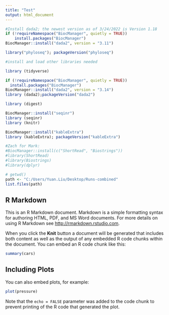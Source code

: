 ```yaml
---
title: "Test"
output: html_document
---
```


```r
#Install dada2; the newest version as of 3/24/2022 is Version 1.18
if (!requireNamespace("BiocManager", quietly = TRUE))
    install.packages("BiocManager")
BiocManager::install("dada2", version = "3.11")

library("phyloseq"); packageVersion("phyloseq")

#install and load other libraries needed

library (tidyverse)

if (!requireNamespace("BiocManager", quietly = TRUE))
  install.packages("BiocManager")
BiocManager::install("dada2", version = "3.14")
library (dada2);packageVersion("dada2")

library (digest)

BiocManager::install("seqinr")
library (seqinr)
library (knitr)

BiocManager::install("kableExtra")
library (kableExtra); packageVersion("kableExtra")

#Zach for Mark:
#BiocManager::install(c("ShortRead", "Biostrings"))
#library(ShortRead)
#library(Biostrings)
#library(dplyr)

# getwd()
path <- "C:/Users/Yuan.Liu/Desktop/Runs-combined"
list.files(path)
```

## R Markdown

This is an R Markdown document. Markdown is a simple formatting syntax for authoring HTML, PDF, and MS Word documents. For more details on using R Markdown see <http://rmarkdown.rstudio.com>.

When you click the **Knit** button a document will be generated that includes both content as well as the output of any embedded R code chunks within the document. You can embed an R code chunk like this:

```r
summary(cars)
```

## Including Plots

You can also embed plots, for example:

```r
plot(pressure)
```

Note that the `echo = FALSE` parameter was added to the code chunk to prevent printing of the R code that generated the plot.
